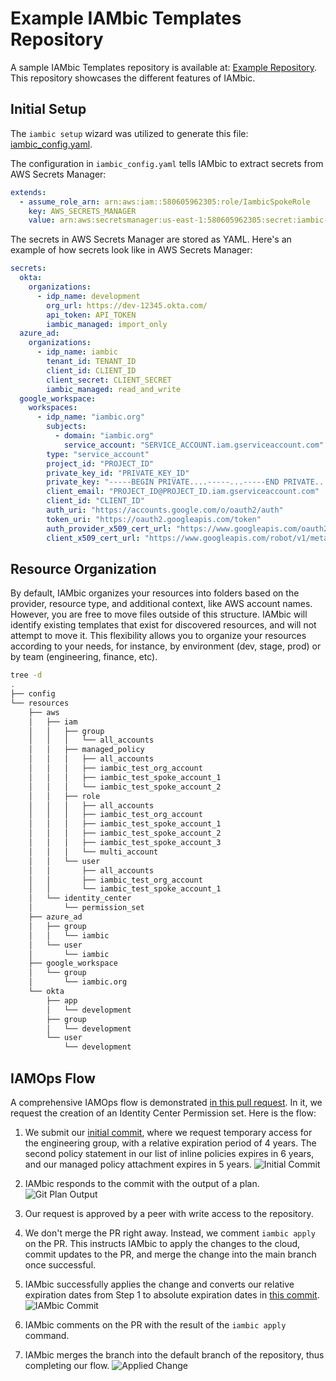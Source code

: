 # Example IAMbic Templates Repository

A sample IAMbic Templates repository is available at: [Example Repository](https://github.com/noqdev/iambic-templates-examples).
This repository showcases the different features of IAMbic.

## Initial Setup
The `iambic setup` wizard was utilized to generate this file: [iambic_config.yaml](https://github.com/noqdev/iambic-templates-examples/blob/main/config/iambic_config.yaml).

The configuration in `iambic_config.yaml` tells IAMbic to extract secrets from AWS Secrets Manager:

```yaml
extends:
  - assume_role_arn: arn:aws:iam::580605962305:role/IambicSpokeRole
    key: AWS_SECRETS_MANAGER
    value: arn:aws:secretsmanager:us-east-1:580605962305:secret:iambic-config-secrets-c03d249e-a067-461c-a6a4-7d7d97f40bda-Bpuwi1
```

The secrets in AWS Secrets Manager are stored as YAML. Here's an example of how secrets look like in AWS Secrets Manager:

```yaml
secrets:
  okta:
    organizations:
      - idp_name: development
        org_url: https://dev-12345.okta.com/
        api_token: API_TOKEN
        iambic_managed: import_only
  azure_ad:
    organizations:
      - idp_name: iambic
        tenant_id: TENANT_ID
        client_id: CLIENT_ID
        client_secret: CLIENT_SECRET
        iambic_managed: read_and_write
  google_workspace:
    workspaces:
      - idp_name: "iambic.org"
        subjects:
          - domain: "iambic.org"
            service_account: "SERVICE_ACCOUNT.iam.gserviceaccount.com"
        type: "service_account"
        project_id: "PROJECT_ID"
        private_key_id: "PRIVATE_KEY_ID"
        private_key: "-----BEGIN PRIVATE....-----...-----END PRIVATE...-----\n"
        client_email: "PROJECT_ID@PROJECT_ID.iam.gserviceaccount.com"
        client_id: "CLIENT_ID"
        auth_uri: "https://accounts.google.com/o/oauth2/auth"
        token_uri: "https://oauth2.googleapis.com/token"
        auth_provider_x509_cert_url: "https://www.googleapis.com/oauth2/v1/certs"
        client_x509_cert_url: "https://www.googleapis.com/robot/v1/metadata/x509/..."
```

## Resource Organization
By default, IAMbic organizes your resources into folders based on the provider, resource type, and additional context, like AWS account names.
However, you are free to move files outside of this structure. IAMbic will identify existing templates that exist for discovered resources, and will not attempt to
move it. This flexibility allows you to organize your resources according to your needs, for instance, by environment (dev, stage, prod) or by team
(engineering, finance, etc).

```bash
tree -d
.
├── config
└── resources
    ├── aws
    │   ├── iam
    │   │   ├── group
    │   │   │   └── all_accounts
    │   │   ├── managed_policy
    │   │   │   ├── all_accounts
    │   │   │   ├── iambic_test_org_account
    │   │   │   ├── iambic_test_spoke_account_1
    │   │   │   └── iambic_test_spoke_account_2
    │   │   ├── role
    │   │   │   ├── all_accounts
    │   │   │   ├── iambic_test_org_account
    │   │   │   ├── iambic_test_spoke_account_1
    │   │   │   ├── iambic_test_spoke_account_2
    │   │   │   ├── iambic_test_spoke_account_3
    │   │   │   └── multi_account
    │   │   └── user
    │   │       ├── all_accounts
    │   │       ├── iambic_test_org_account
    │   │       └── iambic_test_spoke_account_1
    │   └── identity_center
    │       └── permission_set
    ├── azure_ad
    │   ├── group
    │   │   └── iambic
    │   └── user
    │       └── iambic
    ├── google_workspace
    │   └── group
    │       └── iambic.org
    └── okta
        ├── app
        │   └── development
        ├── group
        │   └── development
        └── user
            └── development
```

## IAMOps Flow
A comprehensive IAMOps flow is demonstrated [in this pull request](https://github.com/noqdev/iambic-templates-examples/pull/13).
In it, we request the creation of an Identity Center Permission set. Here is the flow:

1. We submit our [initial commit](https://github.com/noqdev/iambic-templates-examples/pull/13/commits/cf1cfd6192415342ae2b52ca18f118f46194afdc),
    where we request temporary access for the engineering group, with a relative expiration period of 4 years.
    The second policy statement in our list of inline policies expires in 6 years, and our managed policy attachment expires in 5 years.
   ![Initial Commit](/img/aws/iamops_flow_1.png)

2. IAMbic responds to the commit with the output of a plan.
   ![Git Plan Output](/img/aws/iamops_flow_2_git_plan.png)

3. Our request is approved by a peer with write access to the repository.

4. We don't merge the PR right away. Instead, we comment `iambic apply` on the PR. This instructs IAMbic to apply the changes to the cloud,
   commit updates to the PR, and merge the change into the main branch once successful.

5. IAMbic successfully applies the change and converts our relative expiration dates from Step 1 to absolute expiration dates in [this commit](https://github.com/noqdev/iambic-templates-examples/pull/13/commits/048fa7466d5b208d72bcb76cace8b3dea14091ff).
   ![IAMbic Commit](/img/aws/iamops_flow_3_iambic_commit.png)

6. IAMbic comments on the PR with the result of the `iambic apply` command.

7. IAMbic merges the branch into the default branch of the repository, thus completing our flow.
   ![Applied Change](/img/aws/iamops_flow_4_apply.png)
